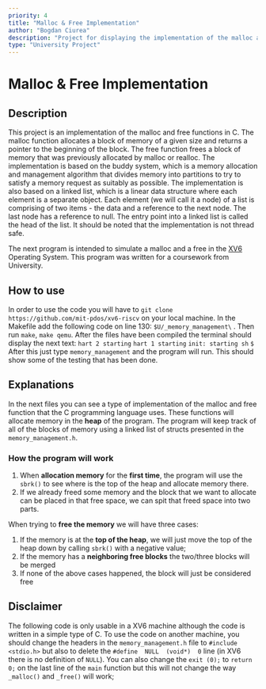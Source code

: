 ```yaml
---
priority: 4
title: "Malloc & Free Implementation"
author: "Bogdan Ciurea"
description: "Project for displaying the implementation of the malloc and free functions in C."
type: "University Project"
---
```


# Malloc & Free Implementation

## Description

This project is an implementation of the malloc and free functions in C. The malloc function allocates a block of memory of a given size and returns a pointer to the beginning of the block. The free function frees a block of memory that was previously allocated by malloc or realloc. The implementation is based on the buddy system, which is a memory allocation and management algorithm that divides memory into partitions to try to satisfy a memory request as suitably as possible. The implementation is also based on a linked list, which is a linear data structure where each element is a separate object. Each element (we will call it a node) of a list is comprising of two items - the data and a reference to the next node. The last node has a reference to null. The entry point into a linked list is called the head of the list. It should be noted that the implementation is not thread safe.

The next program is intended to simulate a malloc and a free in the [XV6](https://github.com/mit-pdos/xv6-riscv) Operating System.
This program was written for a coursework from University.

## How to use

In order to use the code you will have to `git clone https://github.com/mit-pdos/xv6-riscv` on your local machine.
In the Makefile add the following code on line 130: `$U/_memory_management\` .
Then run `make`, `make qemu`. After the files have been compiled the terminal should display the next text:
`hart 2 starting`
`hart 1 starting`
`init: starting sh`
`$`
After this just type `memory_management` and the program will run. This should show some of the testing that has been done.

## Explanations

In the next files you can see a type of implementation of the malloc and free function that the C programming language uses.
These functions will allocate memory in the **heap** of the program.
The program will keep track of all of the blocks of memory using a linked list of structs presented in the `memory_management.h`.

### How the program will work

1.  When **allocation memory** for the **first time**, the program will use the `sbrk()` to see where is the top of the heap and allocate memory there.
2.  If we already freed some memory and the block that we want to allocate can be placed in that free space, we can spit that freed space into two parts.

When trying to **free the memory** we will have three cases:

1.  If the memory is at the **top of the heap**, we will just move the top of the heap down by calling `sbrk()` with a negative value;
2.  If the memory has a **neighboring free blocks** the two/three blocks will be merged
3.  If none of the above cases happened, the block will just be considered free

## Disclaimer

The following code is only usable in a XV6 machine although the code is written in a simple type of C.
To use the code on another machine, you should change the headers in the `memory_management.h` file to `#include <stdio.h>` but also to delete the `#define  NULL  (void*)  0` line (in XV6 there is no definition of `NULL`).
You can also change the `exit (0);` to `return 0;` on the last line of the `main` function but this will not change the way `_malloc()` and `_free()` will work;
